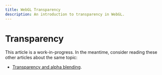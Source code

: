 ```yaml
---
title: WebGL Transparency
description: An introduction to transparency in WebGL.
---
```

# Transparency

This article is a work-in-progress. In the meantime,
consider reading these other articles about the same topic:

- [Transparency and alpha blending](https://xem.github.io/articles/webgl-guide-part-2.html#1a).
